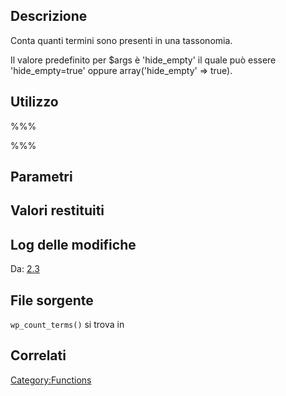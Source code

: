 {{Languages|
{{en|Function Reference/wp_count_terms}}
{{it|Riferimento funzioni/wp_count_terms}}
}}

== Descrizione ==

Conta quanti termini sono presenti in una tassonomia.

Il valore predefinito per $args è 'hide_empty' il quale può essere 'hide_empty=true' oppure array('hide_empty' => true).

== Utilizzo ==

%%%<?php wp_count_terms( $taxonomy, $args ); ?>%%%

== Parametri ==

{{it:Parameter|$taxonomy|string|Nome della tassonomia.}}

{{it:Parameter|$args|mixed|Sovrascrive i valori predefiniti. Si veda [[Function_Reference/get_terms | get_terms()]].|opzionale}}

== Valori restituiti ==

{{it:Return||integer|Quanti termini ci sono in $taxonomy}}

== Log delle modifiche ==

Da: [[Version 2.3|2.3]]

== File sorgente ==

<tt>wp_count_terms()</tt> si trova in {{Trac|wp-includes/taxonomy.php}}

== Correlati ==
{{it:Count Tags}}
{{it:Tag Footer}}

[[Category:Functions]]